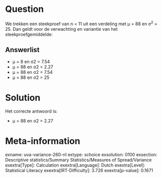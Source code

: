 Question
========

We trekken een steekproef van n = 11 uit een verdeling met μ = 88 en
σ^2^ = 25. Dan geldt voor de verwachting en variantie van het
steekproefgemiddelde:


Answerlist
----------

* μ = 8 en σ2 = 7.54
* μ = 88 en σ2 = 2.27
* μ = 88 en σ2 = 7.54
* μ = 88 en σ2 = 25

Solution
========

Het correcte antwoord is: 

* μ = 88 en σ2 = 2.27

Meta-information
================
exname: uva-variance-260-nl
extype: schoice
exsolution: 0100
exsection: Descriptive statistics/Summary Statistics/Measures of Spread/Variance
exextra[Type]: Calculation
exextra[Language]: Dutch
exextra[Level]: Statistical Literacy
exextra[IRT-Difficulty]: 3.726
exextra[p-value]: 0.1671
